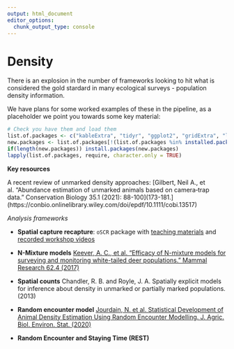 ```yaml
---
output: html_document
editor_options: 
  chunk_output_type: console
---
```

# Density

There is an explosion in the number of frameworks looking to hit what is considered the gold stardard in many ecological surveys - population density information. 

We have plans for some worked examples of these in the pipeline, as a placeholder we point you towards some key material: 

```r
# Check you have them and load them
list.of.packages <- c("kableExtra", "tidyr", "ggplot2", "gridExtra", "lme4", "dplyr", "unmarked", "lubridate")
new.packages <- list.of.packages[!(list.of.packages %in% installed.packages()[,"Package"])]
if(length(new.packages)) install.packages(new.packages)
lapply(list.of.packages, require, character.only = TRUE)

```

**Key resources**

A recent review of unmarked density approaches: [Gilbert, Neil A., et al. "Abundance estimation of unmarked animals based on camera‐trap data." Conservation Biology 35.1 (2021): 88-100](173-181.](https://conbio.onlinelibrary.wiley.com/doi/epdf/10.1111/cobi.13517)

*Analysis frameworks*

- **Spatial capture recapture**: `oSCR` package with [teaching materials](https://sites.google.com/site/spatialcapturerecapture/oscr-package/quick-start) and [recorded workshop videos](https://www.youtube.com/channel/UCc87aAzhX7EUOalyCohzqsQ/featured) 

- **N-Mixture models** [Keever, A. C., et al. "Efficacy of N-mixture models for surveying and monitoring white-tailed deer populations." Mammal Research 62.4 (2017)](https://link.springer.com/article/10.1007/s13364-017-0319-z)

- **Spatial counts** Chandler, R. B. and Royle, J. A. Spatially explicit models for inference about density in unmarked or partially marked populations. (2013) 

- **Random encounter model** [Jourdain, N. et al. Statistical Development of Animal Density Estimation Using Random Encounter Modelling. J. Agric. Biol. Environ. Stat. (2020)](https://link.springer.com/article/10.1007/s13253-020-00385-4)

- **Random Encounter and Staying Time (REST)**

